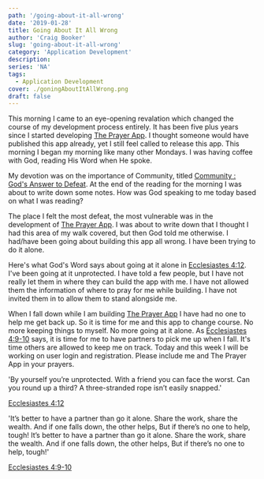 ```yaml
---
path: '/going-about-it-all-wrong'
date: '2019-01-28'
title: Going About It All Wrong
author: 'Craig Booker'
slug: 'going-about-it-all-wrong'
category: 'Application Development'
description:
series: 'NA'
tags:
  - Application Development
cover: ./goningAboutItAllWrong.png
draft: false
---
```


This morning I came to an eye-opening revalation which changed the course of my development process entirely. It has been five plus years since I started developing [The Prayer App](https://craigbooker.com/apps). I thought someone would have published this app already, yet I still feel called to release this app. This morning I began my morning like many other Mondays. I was having coffee with God, reading His Word when He spoke.

My devotion was on the importance of Community, titled [Community : God's Answer to Defeat](https://my.bible.com/reading-plans/1650-better-together). At the end of the reading for the morning I was about to write down some notes. How was God speaking to me today based on what I was reading?

The place I felt the most defeat, the most vulnerable was in the development of [The Prayer App](https://craigbooker.com/apps). I was about to write down that I thought I had this area of my walk covered, but then God told me otherwise. I had/have been going about building this app all wrong. I have been trying to do it alone.

Here's what God's Word says about going at it alone in [Ecclesiastes 4:12](https://my.bible.com/bible/97/ECC.4.12). I've been going at it unprotected. I have told a few people, but I have not really let them in where they can build the app with me. I have not allowed them the information of where to pray for me while building. I have not invited them in to allow them to stand alongside me.

When I fall down while I am building [The Prayer App](https://craigbooker.com/apps) I have had no one to help me get back up. So it is time for me and this app to change course. No more keeping things to myself. No more going at it alone. As [Ecclesiastes 4:9-10](https://my.bible.com/bible/97/ECC.4.9-10) says, it is time for me to have partners to pick me up when I fall. It's time others are allowed to keep me on track. Today and this week I will be working on user login and registration. Please include me and The Prayer App in your prayers.

'By yourself you’re unprotected. With a friend you can face the worst. Can you round up a third? A three-stranded rope isn’t easily snapped.'

[Ecclesiastes 4:12](https://my.bible.com/bible/97/ECC.4.12)

'It’s better to have a partner than go it alone. Share the work, share the wealth. And if one falls down, the other helps, But if there’s no one to help, tough! It’s better to have a partner than go it alone. Share the work, share the wealth. And if one falls down, the other helps, But if there’s no one to help, tough!'

[Ecclesiastes 4:9-10](https://my.bible.com/bible/97/ECC.4.9-10)
